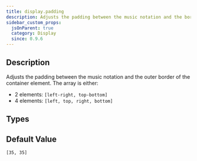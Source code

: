 ```yaml
---
title: display.padding
description: Adjusts the padding between the music notation and the border.
sidebar_custom_props:
  jsOnParent: true
  category: Display
  since: 0.9.6
---
```


<SinceBadge since="0.9.6" />


## Description
Adjusts the padding between the music notation and the outer border of the container element.
The array is either:
* 2 elements: `[left-right, top-bottom]`
* 4 elements: ``[left, top, right, bottom]``

<PropertyDescription showJson={true} />

## Types

<TypeTable>
    <TypeRow name={"number[]"} />
</TypeTable>

## Default Value

`[35, 35]`
